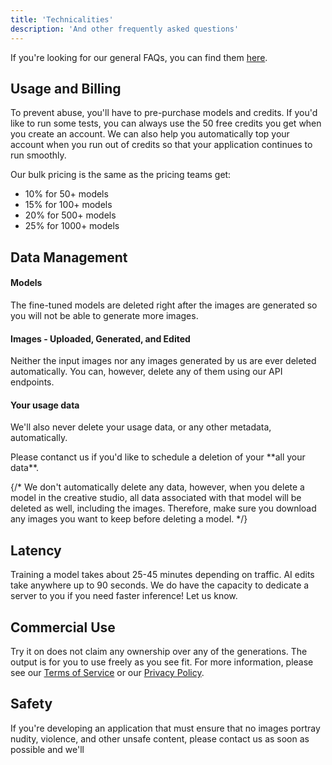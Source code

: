 ```yaml
---
title: 'Technicalities'
description: 'And other frequently asked questions'
---
```


<Tip>If you're looking for our general FAQs, you can find them [here](https://www.tryitonai.com/faqs).</Tip>

## Usage and Billing

To prevent abuse, you'll have to pre-purchase models and credits. If you'd like to run some tests, 
you can always use the 50 free credits you get when you create an account.
We can also help you automatically top your account when you run out of credits 
so that your application continues to run smoothly.

Our bulk pricing is the same as the pricing teams get:

- 10% for 50+ models
- 15% for 100+ models
- 20% for 500+ models
- 25% for 1000+ models

## Data Management

#### Models
The fine-tuned models are deleted right after the images are generated 
so you will not be able to generate more images.

#### Images - Uploaded, Generated, and Edited
Neither the input images nor any images generated by us are ever deleted automatically.
You can, however, delete any of them using our API endpoints.

#### Your usage data

We'll also never delete your usage data, or any other metadata, automatically.

<Info> 
Please contanct us if you'd like to schedule a deletion of your **all your data**.
</Info>

{/* We don't automatically delete any data, however, when you delete a model in the creative studio, 
all data associated with that model will be deleted as well, including the images. Therefore, make sure you
download any images you want to keep before deleting a model. */}

## Latency

Training a model takes about 25-45 minutes depending on traffic. AI edits take anywhere up to 90 seconds.
We do have the capacity to dedicate a server to you if you need faster inference! Let us know.

## Commercial Use

Try it on does not claim any ownership over any of the generations. 
The output is for you to use freely as you see fit. For more 
information, please see our [Terms of Service](https://www.tryitonai.com/terms-of-service) or 
our [Privacy Policy](https://www.tryitonai.com/privacy-policy).

## Safety

If you're developing an application that must ensure that no images portray nudity, 
violence, and other unsafe content, please contact us as soon as possible and we'll
